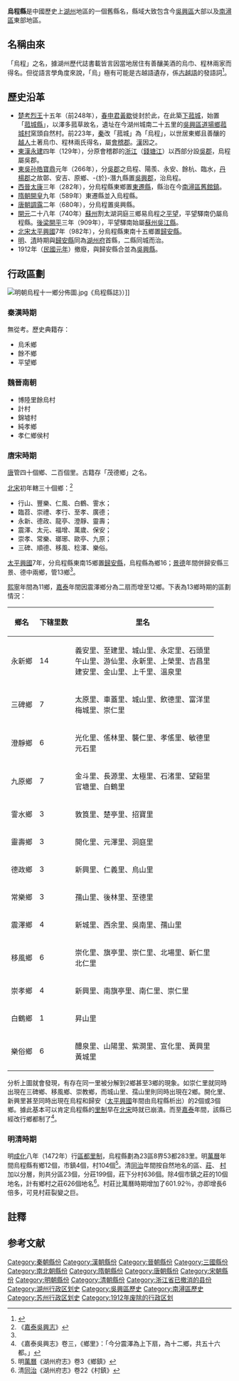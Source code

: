 {{中国地名
|设立=秦
|使用=西晉分烏程縣東鄉置[[東遷縣|東遷縣]]<br>[[宋|宋]]分東南十五鄉置[[歸安縣|歸安縣]]
|东汉=烏程縣
|三国=烏程縣
|西晋=烏程縣、東遷縣
|南北朝=烏程縣、東遷縣
|隋=烏程縣
|唐=吳興縣
|宋=烏程縣、歸安縣
|明=烏程縣、歸安縣
|清=烏程縣、歸安縣
}}
'''烏程縣'''是中國歷史上[[湖州|湖州]]地區的一個舊縣名，縣域大致包含今[[吳興區|吳興區]]大部以及[[南潯區|南潯區]]東部地區。

== 名稱由來 ==
「烏程」之名，據湖州歷代誌書載皆言因當地居住有善釀美酒的烏巾、程林兩家而得名。但從語言學角度來說，「烏」極有可能是古越語遺存，係[[古越語|古越語]]的發語詞<ref>{{Cite web |url=http://www.2500sz.com/site/10/06/whgl/19.htm |title=<<蘇州文化概論>>第十九章 蘇州的方言文化 |accessdate=2012-01-18 |archive-date=2012-05-09 |archive-url=https://web.archive.org/web/20120509111321/http://www.2500sz.com/site/10/06/whgl/19.htm |dead-url=no }}</ref>。

== 歷史沿革 ==
*[[楚考烈王|楚考烈王]]十五年（前248年），[[春申君|春申君]][[黃歇|黃歇]]徙封於此，在此築[[下菰城|下菰城]]，始置「[[菰城縣|菰城縣]]」，以澤多菰草故名，遺址在今湖州城南二十五里的[[吳興區|吳興區]][[道場鄉|道場鄉]][[菰城村|菰城村]]窯頭自然村。前223年，[[秦|秦]]改「菰城」為「烏程」，以世居東鄉且善釀的[[越人|越人]]土著烏巾、程林兩氏得名，屬[[會稽郡|會稽郡]]。[[漢朝|漢]]因之。
*[[東漢|東漢]][[永建_(东汉)|永建]]四年（129年），分原會稽郡的[[浙江|浙江]]（[[錢塘江|錢塘江]]）以西部分設[[吳郡|吳郡]]，烏程屬吳郡。
*[[東吳|東吳]][[孙皓|孙皓]][[寶鼎|寶鼎]]元年（266年），分[[吳郡|吳郡]]之烏程、陽羨、永安、餘杭、臨水，[[丹楊郡|丹楊郡]]之故鄣、安吉、原鄉、-{於}-潛九縣置[[吳興郡|吳興郡]]，治烏程。
*[[西晉|西晉]][[太康_(西晋)|太康]]三年（282年），分烏程縣東鄉置[[東遷縣|東遷縣]]，縣治在今[[南潯區|南潯區]][[舊館鎮|舊館鎮]]。
*[[隋朝|隋朝]][[開皇|開皇]]九年（589年）東遷縣並入烏程縣。
*[[唐朝|唐朝]][[調露|調露]]二年（680年），分烏程置吳興縣。
*[[開元|開元]]二十八年（740年）[[蘇州|蘇州]]割太湖洞庭三鄉{{NoteTag|太湖東山、西山、三山三大島嶼及其周圍水面}}易烏程之[[平望|平望]]，平望驛南仍屬烏程縣{{NoteTag|清道光二十年《平望志》載：唐開元二十八年（740年）“蘇州耆民請于刺史吳從眾，割[[太湖|太湖]]洞庭三鄉易烏程之平望。蓋自平望驛西至南潯五十餘里地（即平望西至震澤）皆易之。”震澤遂屬吳縣，隸蘇州。（一說宋太平興國三年，即年，清道光《震澤鎮志》和新編《南潯鎮志》持此說。）平望驛南仍屬烏程縣。}}。[[後梁|後梁]][[開平_(年號)|開平]]三年（909年），平望驛南始屬[[蘇州|蘇州]][[吳江縣|吳江縣]]{{NoteTag|後梁開平三年（909年），吳越王錢鏐請割吳縣南地、嘉興北境置吳江縣。從此，平望始屬吳江縣。}}。
*[[北宋|北宋]][[太平興國|太平興國]]7年（982年），分烏程縣東南十五鄉置[[歸安縣|歸安縣]]。
*[[明|明]]、[[清|清]]時期與[[歸安縣|歸安縣]]同為[[湖州府|湖州府]]首縣，二縣同城而治。
* 1912年（[[民國元年|民國元年]]）撤廢，與歸安縣合並為[[吳興縣_(中華民國)|吳興縣]]。

== 行政區劃 ==
[[File:明朝烏程十一鄉分佈圖.jpg|thumb]]《烏程縣誌》）]]
=== 秦漢時期 ===
無從考。歷史典籍存：
* 烏禾鄉
* 餘不鄉
* 平望鄉{{NoteTag|後屬[[長興縣|長興縣]]}}

=== 魏晉南朝 ===
*博陸里餘烏村
*計村
*錦墟村
*純孝鄉
*孝仁鄉侯村

=== 唐宋時期 ===
[[唐|唐]]管四十個鄉、二百個里。古籍存「茂德鄉」之名。

[[北宋|北宋]]初年轄三十個鄉：<ref name="#1">《[[嘉泰吳興志|嘉泰吳興志]]》</ref>
*行山、豐樂、仁風、白鶴、霅水；
*臨苕、崇禮、孝行、至孝、廣德；
*永新、德政、龍亭、澄靜、靈壽；
*震澤、太元、福增、萬歲、保安；
*崇孝、常樂、瑯琊、歐亭、九原；
*三碑、順德、移風、稔澤、樂俗。

[[太平興國|太平興國]]7年，分烏程縣東南15鄉置[[歸安縣|歸安縣]]，烏程縣為鄉16；[[景德|景德]]年間併歸安縣三景、德中兩鄉，管13鄉<ref name="#1"/>。

[[熙寧|熙寧]]年間為11鄉，[[嘉泰|嘉泰]]年間因震澤鄉分為二扇而增至12鄉。下表為13鄉時期的區劃情況：
{| class="wikitable sortable"
|-
! 鄉名 !! 下辖里数 !! 里名
|-
| 永新鄉 || 14 || 義安里、至建里、城山里、永定里、石頭里<br>午山里、游仙里、永新里、上榮里、吉昌里<br>建安里、金山里、上千里、溫泉里
|-
| 三碑鄉 || 7 || 太原里、車蓋里、城山里、飲德里、富洋里<br>梅城里、崇仁里
|-
| 澄靜鄉 || 6 || 光化里、傜林里、襲仁里、孝傜里、敏德里<br>元石里
|-
| 九原鄉 || 7 || 金斗里、長源里、太極里、石渚里、望谿里<br>官塘里、白鶴里
|-
| 霅水鄉 || 3 || 敦筤里、楚亭里、招寶里
|-
| 靈壽鄉 || 3 || 開化里、元澤里、洞庭里
|-
| 德政鄉 || 3 || 新興里、仁義里、烏山里
|-
| 常樂鄉 || 3 || 孺山里、後林里、至德里
|-
| 震澤鄉{{NoteTag|[[景德|景德]]中(1006年)，烏程縣建震澤鄉，轄三十五都至四十三都；[[熙寧|熙寧]]中(1072年—1073年)，震澤鄉分上下鄉，震澤下鄉管四十都至四十三都地。}} || 4 || 新城里、西余里、吳南里、孺山里
|-
| 移風鄉 || 6 || 崇化里、旗亭里、崇仁里、北場里、新仁里<br>北仁里
|-
| 崇孝鄉 || 4 || 新興里、南旗亭里、南仁里、崇仁里
|-
| 白鶴鄉 || 1 || 昇山里
|-
| 樂俗鄉 || 6 || 醴泉里、山陽里、紫澗里、宣化里、黃興里<br>黃城里
|}

分析上圖就會發現，有存在同一里被分解到2鄉甚至3鄉的現象。如崇仁里就同時出現在三碑鄉、移風鄉、崇教鄉，而城山里、孺山里則同時出現在2鄉。開化里、新興里甚至同時出現在烏程和歸安（[[太平興國|太平興國]]年間由烏程縣析出）的2個或3個鄉。據此基本可以肯定烏程縣的[[鄉里制|里制]]早在[[北宋|北宋]]時就已崩潰。而至[[嘉泰|嘉泰]]年間，該縣已經改行鄉都制了<ref>《嘉泰吳興志》卷三，《鄉里》：「今分震澤為上下扇，為十二鄉，共五十六都。」</ref>。

=== 明清時期 ===
明[[成化|成化]]八年（1472年）行[[區都里制|區都里制]]，烏程縣劃為23區8界53都283里。明[[萬曆|萬曆]]年間烏程縣有鄉12個，市鎮4個，村104個<ref>明[[萬曆|萬曆]]《湖州府志》卷3《鄉鎮》</ref>。清[[同治|同治]]年間按自然地名的區、[[莊|莊]]、 [[村|村]]加以分層，則共分區23個，分莊199個，莊下分村636個。除4個市鎮之莊的10個地名，計有鄉村之莊626個地名<ref>清[[同治|同治]]《湖州府志》卷22《村鎮》</ref>。村莊比萬曆時期增加了601.92％，亦即增長6倍多，可見村莊裂變之巨。

== 註釋 ==
{{NoteFoot}}

== 参考文献 ==
{{Reflist}}

[[Category:秦朝縣份|Category:秦朝縣份]]
[[Category:漢朝縣份|Category:漢朝縣份]]
[[Category:晉朝縣份|Category:晉朝縣份]]
[[Category:三國縣份|Category:三國縣份]]
[[Category:南北朝縣份|Category:南北朝縣份]]
[[Category:隋朝縣份|Category:隋朝縣份]]
[[Category:唐朝縣份|Category:唐朝縣份]]
[[Category:宋朝縣份|Category:宋朝縣份]]
[[Category:明朝縣份|Category:明朝縣份]]
[[Category:清朝縣份|Category:清朝縣份]]
[[Category:浙江省已撤消的县份|Category:浙江省已撤消的县份]]
[[Category:湖州行政区划史|Category:湖州行政区划史]]
[[Category:吳興區歷史|Category:吳興區歷史]]
[[Category:南潯區歷史|Category:南潯區歷史]]
[[Category:苏州行政区划史|Category:苏州行政区划史]]
[[Category:1912年废除的行政区划|Category:1912年废除的行政区划]]